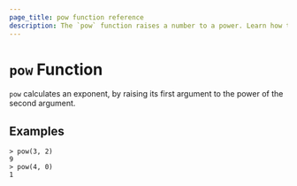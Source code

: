 ```yaml
---
page_title: pow function reference
description: The `pow` function raises a number to a power. Learn how to use the `pow` function in Packer templates.
---
```


# `pow` Function

`pow` calculates an exponent, by raising its first argument to the power of the second argument.

## Examples

```shell-session
> pow(3, 2)
9
> pow(4, 0)
1
```
